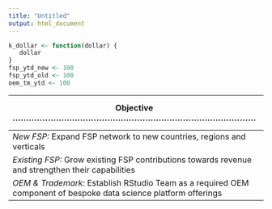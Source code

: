 ```yaml
---
title: "Untitled"
output: html_document
---
```


<!-- -*- extensions:-grid_tables -*- -->

```r
k_dollar <- function(dollar) {
   dollar
}
fsp_ytd_new <- 100
fsp_ytd_old <- 100
oem_tm_ytd <- 100
```

| Objective ..........................................................................................             | Q1 Target | Q1 Actuals                | 2020 Target | Annual Growth Target |
|------------------------------------------------------------------------------------------------------------------|-----------|---------------------------|-------------|----------------------|
| *New FSP:* Expand FSP network to new countries, regions and verticals                                            | \$50K     | `r k_dollar(fsp_ytd_new)` | \$500K      | 270%                 |
| *Existing FSP:* Grow existing FSP contributions towards revenue and strengthen their capabilities                | \$320K    | `r k_dollar(fsp_ytd_old)` | \$1,600K    | 51%                  |
| *OEM & Trademark:* Establish RStudio Team as a required OEM component of bespoke data science platform offerings | \$225K    | `r k_dollar(oem_tm_ytd)`  | \$1,500K    | 26%                  |
